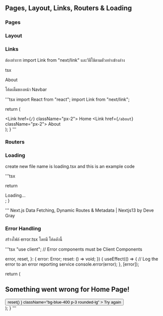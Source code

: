 ## Pages, Layout, Links, Routers & Loading

### Pages

### Layout

### Links

ต้องทำการ import Link from "next/link"
และวิธีใช้ตามตัวอย่างข้างล่าง

tsx

<Link href={`/about`} className="px-2">
  About
</Link>

โค้ดเต็มของหน้า Navbar

'''tsx import React from "react"; import Link from "next/link";

  return (
    <div className="bg-sky-800 text-white">
      <Link href={`/`} className="px-2">
        Home
      </Link>
      <Link href={`/about`} className="px-2">
        About
      </Link>
    </div>
  );
}
'''

### Routers

### Loading

create new file name is loading.tsx
and this is an example code

'''tsx

  return <div>Loading...</div>;
}

'''
Next.js Data Fetching, Dynamic Routes & Metadata | Nextjs13 by Deve Gray

### Error Handling

สร้างไฟล์ error.tsx
โดยมี โค้ดดังนี้

'''tsx
"use client"; // Error components must be Client Components


  error,
  reset,
}: {
  error: Error;
  reset: () => void;
}) {
  useEffect(() => {
    // Log the error to an error reporting service
    console.error(error);
  }, [error]);

return (

<div>
  <h2 className="text-red-400 mb-3">Something went wrong for Home Page!</h2>
  <button
    onClick={
      // Attempt to recover by trying to re-render the segment
      () => reset()
    }
    className="bg-blue-400 p-3 rounded-lg"
  >
    Try again
  </button>
</div>
); } '''

